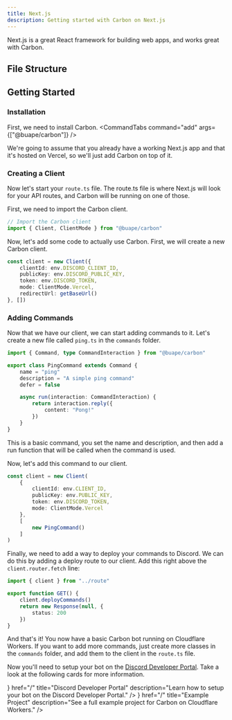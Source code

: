 ```yaml
---
title: Next.js
description: Getting started with Carbon on Next.js
---
```



Next.js is a great React framework for building web apps, and works great with Carbon. 

## File Structure

<Files>
	<Folder name="app" defaultOpen>
		<Folder name="discord" defaultOpen>
			<File name="route.ts" />
			<Folder name="commands" defaultOpen>
				<File name="ping.ts" />
			</Folder>
			<Folder name="deploy" defaultOpen>
				<File name="route.ts" />
			</Folder>
		</Folder>
	</Folder>
</Files>

## Getting Started

### Installation 
First, we need to install Carbon.
<CommandTabs command="add" args={["@buape/carbon"]} />

We're going to assume that you already have a working Next.js app and that it's hosted on Vercel, so we'll just add Carbon on top of it.

### Creating a Client

Now let's start your `route.ts` file. The route.ts file is where Next.js will look for your API routes, and Carbon will be running on one of those.

First, we need to import the Carbon client.
```ts 
// Import the Carbon client
import { Client, ClientMode } from "@buape/carbon"
```

Now, let's add some code to actually use Carbon. First, we will create a new Carbon client. 

```ts
const client = new Client({
	clientId: env.DISCORD_CLIENT_ID,
	publicKey: env.DISCORD_PUBLIC_KEY,
	token: env.DISCORD_TOKEN,
	mode: ClientMode.Vercel,
	redirectUrl: getBaseUrl()
}, [])
```

### Adding Commands

Now that we have our client, we can start adding commands to it. Let's create a new file called `ping.ts` in the `commands` folder.
```ts title="app/discord/commands/ping.ts"
import { Command, type CommandInteraction } from "@buape/carbon"

export class PingCommand extends Command {
	name = "ping"
	description = "A simple ping command"
	defer = false

	async run(interaction: CommandInteraction) {
		return interaction.reply({
			content: "Pong!"
		})
	}
}
```

This is a basic command, you set the name and description, and then add a run function that will be called when the command is used.

Now, let's add this command to our client.
```ts
const client = new Client(
	{
		clientId: env.CLIENT_ID,
		publicKey: env.PUBLIC_KEY,
		token: env.DISCORD_TOKEN,
		mode: ClientMode.Vercel
	},
	[
		new PingCommand()
	]
)
```

Finally, we need to add a way to deploy your commands to Discord. We can do this by adding a deploy route to our client.
Add this right above the `client.router.fetch` line:
```ts title="app/discord/deploy/route.ts"
import { client } from "../route"

export function GET() {
	client.deployCommands()
	return new Response(null, {
		status: 200
	})
}
```


And that's it! You now have a basic Carbon bot running on Cloudflare Workers.
If you want to add more commands, just create more classes in the `commands` folder, and add them to the client in the `route.ts` file.


Now you'll need to setup your bot on the [Discord Developer Portal](https://discord.com/developers/applications). Take a look at the following cards for more information.

<Cards>
  <Card
    icon={<LayoutDashboard />}
    href="/"
    title="Discord Developer Portal"
    description="Learn how to setup your bot on the Discord Developer Portal."
  />
  <Card
    icon={<FolderGit />}
    href="/"
    title="Example Project"
    description="See a full example project for Carbon on Cloudflare Workers."
  />
</Cards>
